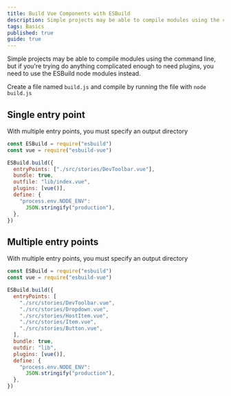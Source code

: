 ```yaml
---
title: Build Vue Components with ESBuild
description: Simple projects may be able to compile modules using the command line, but if you're trying do anything complicated enough to need plugins, you need to use the ESBuild node modules instead.
tags: Basics
published: true
guide: true
---
```


Simple projects may be able to compile modules using the command line, but if you're trying do anything complicated enough to need plugins, you need to use the ESBuild node modules instead.

Create a file named `build.js` and compile by running the file with `node build.js`

## Single entry point

With multiple entry points, you must specify an output directory

```js numbered {6, 9}
const ESBuild = require("esbuild")
const vue = require("esbuild-vue")

ESBuild.build({
  entryPoints: ["./src/stories/DevToolbar.vue"],
  bundle: true,
  outfile: "lib/index.vue",
  plugins: [vue()],
  define: {
    "process.env.NODE_ENV":
      JSON.stringify("production"),
  },
})
```

## Multiple entry points

With multiple entry points, you must specify an output directory

```js numbered {6-10, 12}
const ESBuild = require("esbuild")
const vue = require("esbuild-vue")

ESBuild.build({
  entryPoints: [
    "./src/stories/DevToolbar.vue",
    "./src/stories/Dropdown.vue",
    "./src/stories/HostItem.vue",
    "./src/stories/Item.vue",
    "./src/stories/Button.vue",
  ],
  bundle: true,
  outdir: "lib",
  plugins: [vue()],
  define: {
    "process.env.NODE_ENV":
      JSON.stringify("production"),
  },
})
```

